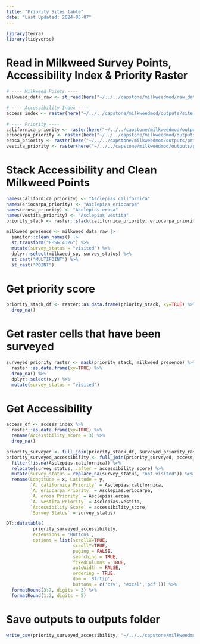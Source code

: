 ```yaml
---
title: "Priority Sites table"
date: "Last Updated: 2024-05-07"
---
```


```r
library(terra)
library(tidyverse)
```

# Read in Milkweed Survey Points, Accessibility Index & Priority Raster

```r
# ---- Milkweed Points ----
milkweed_data_raw <- st_read(here("~/../../capstone/milkweedmod/raw_data/milkweed_polygon_data/"))

# ---- Accessibility Index ----
access_index <- raster(here("~/../../capstone/milkweedmod/outputs/site_accessibility_outputs/access_index_final.tif"))

# ---- Priority ----
californica_priority <- raster(here("~/../../capstone/milkweedmod/outputs/priority_sites_outputs/californica_priority.tif"))
eriocarpa_priority <- raster(here("~/../../capstone/milkweedmod/outputs/priority_sites_outputs/eriocarpa_priority.tif"))
erosa_priority <- raster(here("~/../../capstone/milkweedmod/outputs/priority_sites_outputs/erosa_priority.tif"))
vestita_priority <- raster(here("~/../../capstone/milkweedmod/outputs/priority_sites_outputs/vestita_priority.tif"))
```

# Stack Accessibility and Clean Milkweed Points
```r
names(californica_priority) <- "Asclepias californica"
names(eriocarpa_priority) <- "Asclepias eriocarpa"
names(erosa_priority) <- "Asclepias erosa"
names(vestita_priority) <- "Asclepias vestita"
priority_stack <- raster::stack(californica_priority, eriocarpa_priority, erosa_priority, vestita_priority)

milkweed_presence <- milkweed_data_raw |> 
  janitor::clean_names() |> 
  st_transform("EPSG:4326") %>%
  mutate(survey_status = "visited") %>%
  dplyr::select(milkweed_sp, survey_status) %>%
  st_cast("MULTIPOINT") %>%
  st_cast("POINT")
```

# Get priority score
```r
priority_stack_df <- raster::as.data.frame(priority_stack, xy=TRUE) %>%
  drop_na()
```

# Get raster cells that have been surveyed
```r
surveyed_priority_raster <- mask(priority_stack, milkweed_presence) %>%
  raster::as.data.frame(xy=TRUE) %>%
  drop_na() %>%
  dplyr::select(x,y) %>%
  mutate(survey_status = "visited")
```

# Get Accessibility
```r
access_df <- access_index %>%
  raster::as.data.frame(xy=TRUE) %>%
  rename(accessibility_score = 3) %>%
  drop_na()
```


```r
priority_surveyed <- full_join(priority_stack_df, surveyed_priority_raster, by = join_by(x,y))
priority_surveyed_accessibility <- full_join(priority_surveyed, access_df, by = join_by(x,y)) %>%
  filter(!is.na(Asclepias.californica)) %>%
  relocate(survey_status, .after = accessibility_score) %>%
  mutate(survey_status = replace_na(survey_status, "not visited")) %>%
  rename(Longitude = x, Latitude = y, 
         `A. californica Priority` = Asclepias.californica,
         `A. eriocarpa Priority` = Asclepias.eriocarpa,
         `A. erosa Priority` = Asclepias.erosa,
         `A. vestita Priority` = Asclepias.vestita,
         `Accessibility Score` = accessibility_score,
         `Survey Status` = survey_status)
```

```r
DT::datatable(
          priority_surveyed_accessibility,
          extensions = 'Buttons', 
          options = list(scrollX=TRUE,
                         scrollY=TRUE,
                         paging = FALSE,
                         searching = TRUE,
                         fixedColumns = TRUE,
                         autoWidth = FALSE,
                         ordering = TRUE,
                         dom = 'Bfrtip',
                         buttons = c('csv', 'excel','pdf'))) %>%
  formatRound(3:7, digits = 3) %>%
  formatRound(1:2, digits = 5)
```


# Save outputs to outputs folder

```r
write_csv(priority_surveyed_accessibility, "~/../../capstone/milkweedmod/outputs/priority_sites_outputs/priority_datatable.csv")
```
